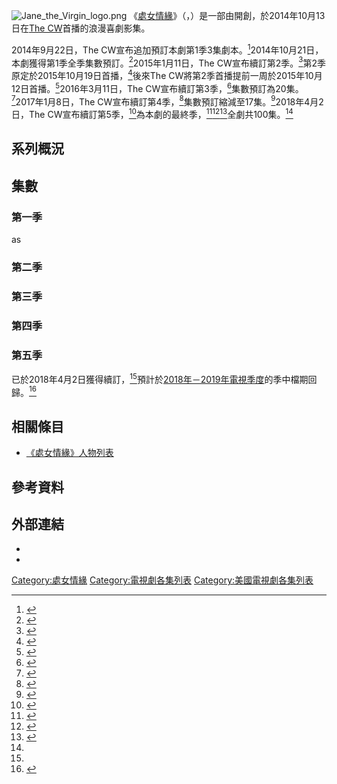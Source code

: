 {{noteTA
|T=zh-tw:貞愛好孕到集數列表;zh-hk:處女情緣集數列表;zh-hans:处女情缘集数列表;
|G1=TV
|G2=Show
|1=zh-tw:貞愛好孕到;zh-hk:處女情緣;zh-hans:处女情缘;
|2=zh-hant:貞;zh-hans:简;
|3=zh-hant:維拉紐瓦;zh-hans:维兰纽瓦;
|4=zh-hant:麥可;zh-hans:迈克尔;
|5=zh-hant:希歐;zh-hans:希尔;
|6=zh-hant:姵特拉;zh-hans:佩特拉;
|7=zh-hant:羅赫里歐;zh-hans:罗格里奥;
|8=zh-hant:艾兒芭;zh-hans:阿尔芭;
|9=zh-hant:露易莎;zh-hans:路易莎;
|10=zh-hant:埃米里歐;zh-hans:意米利奥;
|11=zh-hant:黎娜;zh-hans:琳娜;
|12=zh-hant:查維茲;zh-hans:切瓦兹;
|13=zh-hant:阿妮姿卡;zh-hans:阿妮丝卡;
}}
[[File:Jane_the_Virgin_logo.png|right]]
《[[處女情緣|處女情緣]]》（{{lang-en|''Jane the Virgin''}}，{{lang-es|''Jane la Virgen''}}）是一部由{{link-en|珍妮·斯奈德·厄曼|Jennie Snyder Urman}}開創，於2014年10月13日在[[CW電視網|The CW]]首播的浪漫喜劇影集。

2014年9月22日，The CW宣布追加預訂本劇第1季3集劇本。<ref>{{cite web|url=http://deadline.com/2014/09/the-flash-jane-the-virgin-additional-scripts-cw-838768/|title=CW’s ‘The Flash’ & ‘Jane The Virgin’ Get Backup Script Orders Ahead Of Premieres|author=Nellie Andreeva|work=Deadline.com|date=2014-09-22|accessdate=2016-10-12|archive-date=2014-09-25|archive-url=https://web.archive.org/web/20140925082725/http://deadline.com/2014/09/the-flash-jane-the-virgin-additional-scripts-cw-838768/|dead-url=no}}</ref>2014年10月21日，本劇獲得第1季全季集數預訂。<ref>{{cite web|url=http://www.hollywoodreporter.com/live-feed/flash-jane-virgin-get-full-739683|title='The Flash,' 'Jane the Virgin' Get Full-Season Orders at CW|last=|first=|work=[[荷里活報道|好萊塢報導]]|date=2014-10-21|accessdate=2014-10-22|archive-date=2021-02-11|archive-url=https://web.archive.org/web/20210211030125/https://www.hollywoodreporter.com/live-feed/flash-jane-virgin-get-full-739683|dead-url=no}}</ref>2015年1月11日，The CW宣布續訂第2季。<ref name="season two">{{cite web|url=http://tvbythenumbers.zap2it.com/2015/01/11/arrow-jane-the-virgin-reign-the-100-the-flash-the-originals-the-vampire-diaries-renewed-by-the-cw/349027/|title='Arrow', 'Jane The Virgin', 'Reign', 'The 100', 'The Flash', 'Supernatural, 'The Originals' & 'The Vampire Diaries' Renewed by the CW|work=[[TV_by_the_Numbers|TV by the Numbers]]|date=2015-01-11|accessdate=2015-01-11|last=Bibel|first=Sara|archive-date=2015-01-11|archive-url=https://web.archive.org/web/20150111232833/http://tvbythenumbers.zap2it.com/2015/01/11/arrow-jane-the-virgin-reign-the-100-the-flash-the-originals-the-vampire-diaries-renewed-by-the-cw/349027/|dead-url=yes}}</ref>第2季原定於2015年10月19日首播，<ref name="s2date">{{cite web|last1=Kissell|first1=Rick|title=The CW Sets Fall Premiere Dates for ‘The Flash,’ ‘Jane the Virgin’ and Others|url=http://variety.com/2015/tv/news/the-cw-sets-fall-premiere-dates-1201527305/|publisher=[[綜藝_(雜誌)|綜藝雜誌]]|accessdate=2015-06-25|date=2015-06-24|archive-date=2020-03-25|archive-url=https://web.archive.org/web/20200325115008/https://variety.com/2015/tv/news/the-cw-sets-fall-premiere-dates-1201527305/|dead-url=no}}</ref>後來The CW將第2季首播提前一周於2015年10月12日首播。<ref name="CW Fall Updated Monday">{{cite web|url=http://tvbythenumbers.zap2it.com/2015/07/31/the-cw-moves-jane-the-virgin-crazy-ex-girlfriend-premieres-up-to-monday-october-12/440459/|title=The CW Moves 'Jane the Virgin' &'Crazy Ex-Girlfriend' Premieres Up to Monday October 12|last=Kondolojy|first=Amanda|work=TV by the Numbers|date=2015-07-31|accessdate=2015-07-31|archive-date=2016-06-21|archive-url=https://web.archive.org/web/20160621071907/http://tvbythenumbers.zap2it.com/2015/07/31/the-cw-moves-jane-the-virgin-crazy-ex-girlfriend-premieres-up-to-monday-october-12/440459/|dead-url=yes}}</ref>2016年3月11日，The CW宣布續訂第3季，<ref name="CW Renewals">{{cite web|url=http://tvbythenumbers.zap2it.com/2016/03/11/the-flash-the-100-and-even-crazy-ex-girlfriend-renewed-all-11-cw-series-picked-up-for-2016-17/|title='The Flash', 'The 100' and even 'Crazy Ex-Girlfriend' renewed: All 11 CW series picked up for 2016-17|last=Porter|first=Rick|work=TV by the Numbers|date=2016-03-11|accessdate=2016-03-11|archive-date=2016-03-12|archive-url=https://web.archive.org/web/20160312010604/http://tvbythenumbers.zap2it.com/2016/03/11/the-flash-the-100-and-even-crazy-ex-girlfriend-renewed-all-11-cw-series-picked-up-for-2016-17/|dead-url=yes}}</ref>集數預訂為20集。<ref>{{cite web|url=http://deadline.com/2016/08/the-cw-current-series-orders-the-fampire-diaries-final-season-size-pilot-pickups-tca-1201802228/|title=The CW: Guide To Sizes Of Current Series Orders, Upcoming Pilot Pickups – TCA|last=Andreeva|first=Nellie|work=Deadline.com|date=2016-06-17|accessdate=2016-06-17|archive-date=2020-11-08|archive-url=https://web.archive.org/web/20201108142243/https://deadline.com/2016/08/the-cw-current-series-orders-the-fampire-diaries-final-season-size-pilot-pickups-tca-1201802228/|dead-url=no}}</ref>2017年1月8日，The CW宣布續訂第4季，<ref name="Season 4 Renewals">{{cite web|url=http://tvbythenumbers.zap2it.com/more-tv-news/arrow-the-flash-crazy-ex-girlfriend-jane-the-virgin-more-renewed-by-the-cw/|title='Arrow', 'The Flash', 'Crazy Ex-Girlfriend', 'Jane The Virgin' & more renewed by The CW|last=Welch|first=Alex|work=TV by the Numbers|date=2017-01-08|accessdate=2017-01-08|archive-date=2017-08-06|archive-url=https://web.archive.org/web/20170806061219/http://tvbythenumbers.zap2it.com/more-tv-news/arrow-the-flash-crazy-ex-girlfriend-jane-the-virgin-more-renewed-by-the-cw/|dead-url=yes}}</ref>集數預訂縮減至17集。<ref>{{cite web|url=http://www.thefutoncritic.com/news/2017/08/31/development-update-thursday-august-31-533115/12256/|title=Development Update: Thursday, August 31|publisher=[[富頓評論家|富頓評論家]]|date=2017-08-31|accessdate=2017-09-21}}</ref>2018年4月2日，The CW宣布續訂第5季，<ref name="Season 5 Renewals">{{cite web|url=http://deadline.com/2018/04/the-cw-renewal-10-series-riverdale-all-5-dc-shows-supernatural-dynasty-jane-the-virgin-crazy-ex-girlfriend-1202356900/|title=The CW Renews 10 Series: ‘Riverdale’, All 5 DC Shows, ‘Supernatural’, ‘Dynasty’, ‘Jane the Virgin’ & ‘Crazy Ex-Girlfriend’|last=Andreeva|first=Nellie|work=Deadline.com|date=2018-04-02|accessdate=2018-04-02|archive-date=2018-04-02|archive-url=https://web.archive.org/web/20180402221159/http://deadline.com/2018/04/the-cw-renewal-10-series-riverdale-all-5-dc-shows-supernatural-dynasty-jane-the-virgin-crazy-ex-girlfriend-1202356900/|dead-url=no}}</ref>為本劇的最終季，<ref name="GRFinal">{{cite web|url=http://variety.com/2018/tv/news/gina-rodriguez-hints-at-jane-the-virgin-ending-with-season-5-1202724184/|title=Gina Rodriguez Hints at ‘Jane The Virgin’ Ending With Season 5|author=Danielle Turchiano|work=[[綜藝_(雜誌)|綜藝雜誌]]|date=2018-03-12|accessdate=2018-04-02|archive-date=2020-11-09|archive-url=https://web.archive.org/web/20201109021505/https://variety.com/2018/tv/news/gina-rodriguez-hints-at-jane-the-virgin-ending-with-season-5-1202724184/|dead-url=no}}</ref><ref name="BSFinal">{{cite web|url=https://www.metro.us/entertainment/tv/ep-confirms-jane-the-virgin-season-5-will-be-last|title=The fifth season of 'Jane the Virgin' will be its last|author=Rachael Vaughan Clemmons|work={{le|都市日報紐約|Metro New York|都市日報}}|date=2018-04-16|accessdate=2018-04-16|archive-date=2020-03-25|archive-url=https://web.archive.org/web/20200325115039/https://www.metro.us/entertainment/tv/ep-confirms-jane-the-virgin-season-5-will-be-last|dead-url=no}}</ref><ref name="CEG IZ JTV">{{cite web|url=http://deadline.com/2018/05/jane-the-virgin-crazy-ex-girlfriend-i-zombie-end-upcoming-seasons-canceled-the-cw-1202392949/|title=‘Jane The Virgin, ‘Crazy Ex-Girlfriend’, ‘iZombie’ To End After Upcoming Seasons|author=Nellie Andreeva|author2=Denise Petski|work=Deadline.com|date=2018-05-17|accessdate=2018-05-17|archive-date=2020-11-09|archive-url=https://web.archive.org/web/20201109034006/https://deadline.com/2018/05/jane-the-virgin-crazy-ex-girlfriend-i-zombie-end-upcoming-seasons-canceled-the-cw-1202392949/|dead-url=no}}</ref>全劇共100集。<ref name="BSFinal"/>

== 系列概況 ==
<onlyinclude>{{Series overview
| color1     = #F8A7C8
| link1      = <includeonly>處女情緣集數列表</includeonly>#第一季
| episodes1  = 22
| start1     = {{Start date|2014|10|13}}
| end1       = {{End date|2015|5|11}}

| color2     = #000000
| link2      = <includeonly>處女情緣集數列表</includeonly>#第二季
| episodes2  = 22
| start2     = {{Start date|2015|10|12}}
| end2       = {{End date|2016|05|16}}

| color3     = #2B8181
| link3      = <includeonly>處女情緣集數列表</includeonly>#第三季
| episodes3  = 20
| start3     = {{Start date|2016|10|17}}
| end3       = {{End date|2017|5|22}}

| color4     = #825E90
| link4      = <includeonly>處女情緣集數列表</includeonly>#第四季
| episodes4  = 17
| start4     = {{Start date|2017|10|13}}
| end4       = {{End date|2018|4|13}}

| color5     = 
| link5      = <includeonly>處女情緣集數列表</includeonly>#第五季
| episodes5  = 
| start5     = 
| end5       = 

}}</onlyinclude>

== 集數 ==
=== 第一季 ===
{{Main|處女情緣 (第一季)}}
{{:處女情緣 (第一季)}}as

=== 第二季 ===
{{Main|處女情緣 (第二季)}}
{{:處女情緣 (第二季)}}

=== 第三季 ===
{{Main|處女情緣 (第三季)}}
{{:處女情緣 (第三季)}}

=== 第四季 ===
{{Main|處女情緣 (第四季)}}
{{:處女情緣 (第四季)}}

=== 第五季 ===
已於2018年4月2日獲得續訂，<ref name="Season 5 Renewals"/>預計於[[2018年－2019年美國電視網節目表|2018年－2019年電視季度]]的季中檔期回歸。<ref name="CW 2018-19">{{cite web|url=http://deadline.com/2018/05/the-cw-fall-2018-19-schedule-upfronts-new-shows-charmed-supergirl-the-flash-dynasty-1202392851/|title=The CW Fall 2018-19 Schedule: ‘Supergirl’ Moves To Sunday, Paired With ‘Charmed’; ‘Arrow’ To ‘Monday; ‘Jane’ To Midseason|author=Nellie Andreeva|author2=Denise Petski|work=Deadline.com|date=2018-05-17|accessdate=2018-05-17|archive-date=2018-05-17|archive-url=https://web.archive.org/web/20180517223236/http://deadline.com/2018/05/the-cw-fall-2018-19-schedule-upfronts-new-shows-charmed-supergirl-the-flash-dynasty-1202392851/|dead-url=no}}</ref><!--
{{Main|處女情緣 (第五季)}}
{{:處女情緣 (第五季)}}-->

== 相關條目 ==
*[[處女情緣人物列表|《處女情緣》人物列表]]

== 參考資料 ==
{{Reflist|30em}}

== 外部連結 ==
* {{Official website|http://www.cwtv.com/shows/jane-the-virgin}}{{en}}
* {{IMDb episodes|3566726|《處女情緣》}}

{{DEFAULTSORT:Jane the Virgin (episodes)}}
[[Category:處女情緣|Category:處女情緣]]
[[Category:電視劇各集列表|Category:電視劇各集列表]]
[[Category:美國電視劇各集列表|Category:美國電視劇各集列表]]